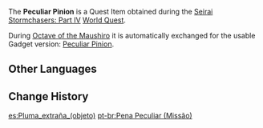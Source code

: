 {{DISPLAYTITLE:Peculiar Pinion}}
{{About|the Quest Item|the Gadget|Peculiar Pinion}}
{{Item Infobox
|title        = Peculiar Pinion
|id           = 100585
|image        = Item Peculiar Pinion.png
|type         = Quest Items
|rarity       = 4
|description  = A strange feather you discovered after defeating the [[Thunder Manifestation|monsters]] on the summit of [[Amakumo Peak]].
|source1      = Obtained during the [[Seirai Stormchasers: Part IV]] [[World Quest]].
}}
The '''Peculiar Pinion''' is a Quest Item obtained during the [[Seirai Stormchasers: Part IV]] [[World Quest]].

During [[Octave of the Maushiro]] it is automatically exchanged for the usable Gadget version: [[Peculiar Pinion]].

==Other Languages==
{{Transclude|Peculiar Pinion|Other Languages}}

==Change History==
{{Change History|2.1}}

[[es:Pluma_extraña_(objeto)]]
[[pt-br:Pena Peculiar (Missão)]]